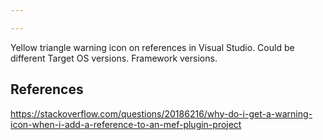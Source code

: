 ```yaml
---

---
```


Yellow triangle warning icon on references in Visual Studio. Could be different Target OS versions. Framework versions.

## References

https://stackoverflow.com/questions/20186216/why-do-i-get-a-warning-icon-when-i-add-a-reference-to-an-mef-plugin-project